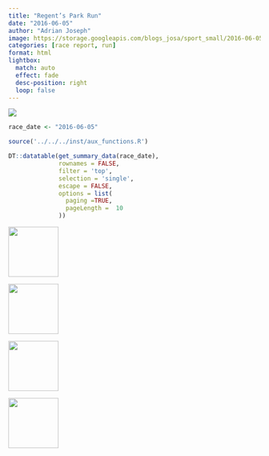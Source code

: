 ```yaml
---
title: "Regent’s Park Run"
date: "2016-06-05"
author: "Adrian Joseph"
image: https://storage.googleapis.com/blogs_josa/sport_small/2016-06-05_REGENT_S_PARK_RUN/img/00.png
categories: [race report, run]
format: html
lightbox:
  match: auto
  effect: fade
  desc-position: right
  loop: false
---
```


![](https://storage.googleapis.com/blogs_josa/sport_small/2016-06-05_REGENT_S_PARK_RUN/img/00.png)

```r
race_date <- "2016-06-05"

source('../../../inst/aux_functions.R')

DT::datatable(get_summary_data(race_date),
              rownames = FALSE,
              filter = 'top',
              selection = 'single',
              escape = FALSE,
              options = list(
                paging =TRUE,
                pageLength =  10
              ))
```




::: {layout-ncol=4}
![](https://storage.googleapis.com/blogs_josa/sport_small/2016-06-05_REGENT_S_PARK_RUN/img/00.png){ width="100" group="hi" }

![](https://storage.googleapis.com/blogs_josa/sport_small/2016-06-05_REGENT_S_PARK_RUN/img/01.png){ width="100" group="hi" }

![](https://storage.googleapis.com/blogs_josa/sport_small/2016-06-05_REGENT_S_PARK_RUN/img/02.jpg){ width="100" group="hi" }

![](https://storage.googleapis.com/blogs_josa/sport_small/2016-06-05_REGENT_S_PARK_RUN/img/04.jpg){ width="100" group="hi" }


:::
